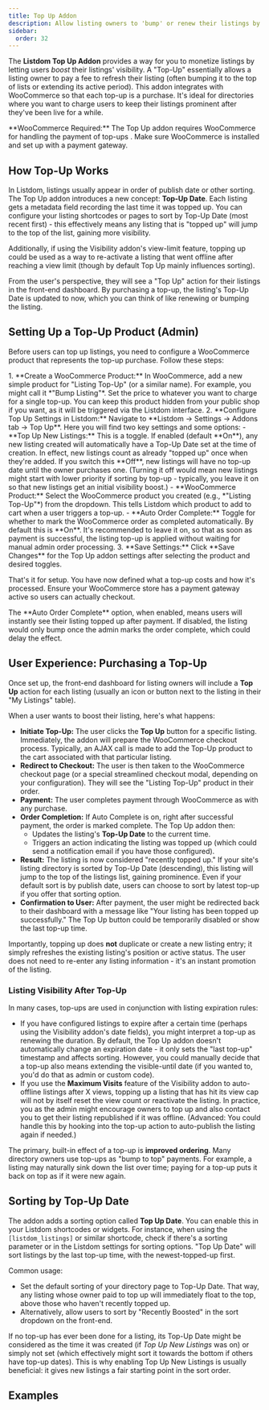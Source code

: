 ```yaml
---
title: Top Up Addon
description: Allow listing owners to 'bump' or renew their listings by purchasing a Top-Up product, pushing listings to the top or extending their visibility.
sidebar:
  order: 32
---
```



The **Listdom Top Up Addon** provides a way for you to monetize listings by letting users *boost* their listings' visibility. A "Top-Up" essentially allows a listing owner to pay a fee to refresh their listing (often bumping it to the top of lists or extending its active period). This addon integrates with WooCommerce so that each top-up is a purchase. It's ideal for directories where you want to charge users to keep their listings prominent after they've been live for a while.

<Aside type="caution">
**WooCommerce Required:** The Top Up addon requires WooCommerce for handling the payment of top-ups <Badge text="Pro" />. Make sure WooCommerce is installed and set up with a payment gateway.
</Aside>

## How Top-Up Works

In Listdom, listings usually appear in order of publish date or other sorting. The Top Up addon introduces a new concept: **Top-Up Date**. Each listing gets a metadata field recording the last time it was topped up. You can configure your listing shortcodes or pages to sort by Top-Up Date (most recent first) - this effectively means any listing that is "topped up" will jump to the top of the list, gaining more visibility.

Additionally, if using the Visibility addon's view-limit feature, topping up could be used as a way to re-activate a listing that went offline after reaching a view limit (though by default Top Up mainly influences sorting).

From the user's perspective, they will see a "Top Up" action for their listings in the front-end dashboard. By purchasing a top-up, the listing's Top-Up Date is updated to now, which you can think of like renewing or bumping the listing.

## Setting Up a Top-Up Product (Admin)

Before users can top up listings, you need to configure a WooCommerce product that represents the top-up purchase. Follow these steps:

<Steps>
1. **Create a WooCommerce Product:** In WooCommerce, add a new simple product for "Listing Top-Up" (or a similar name). For example, you might call it *"Bump Listing"*. Set the price to whatever you want to charge for a single top-up. You can keep this product hidden from your public shop if you want, as it will be triggered via the Listdom interface.
2. **Configure Top Up Settings in Listdom:** Navigate to **Listdom → Settings → Addons tab → Top Up**. Here you will find two key settings and some options:
   - **Top Up New Listings:** This is a toggle. If enabled (default **On**), any new listing created will automatically have a Top-Up Date set at the time of creation. In effect, new listings count as already "topped up" once when they're added. If you switch this **Off**, new listings will have no top-up date until the owner purchases one. (Turning it off would mean new listings might start with lower priority if sorting by top-up - typically, you leave it on so that new listings get an initial visibility boost.)
   - **WooCommerce Product:** Select the WooCommerce product you created (e.g., *"Listing Top-Up"*) from the dropdown. This tells Listdom which product to add to cart when a user triggers a top-up.
   - **Auto Order Complete:** Toggle for whether to mark the WooCommerce order as completed automatically. By default this is **On**. It's recommended to leave it on, so that as soon as payment is successful, the listing top-up is applied without waiting for manual admin order processing.
3. **Save Settings:** Click **Save Changes** for the Top Up addon settings after selecting the product and desired toggles.
</Steps>

That's it for setup. You have now defined what a top-up costs and how it's processed. Ensure your WooCommerce store has a payment gateway active so users can actually checkout.

<Aside type="note">
The **Auto Order Complete** option, when enabled, means users will instantly see their listing topped up after payment. If disabled, the listing would only bump once the admin marks the order complete, which could delay the effect.
</Aside>

## User Experience: Purchasing a Top-Up

Once set up, the front-end dashboard for listing owners will include a **Top Up** action for each listing (usually an icon or button next to the listing in their "My Listings" table).

When a user wants to boost their listing, here's what happens:

- **Initiate Top-Up:** The user clicks the **Top Up** button for a specific listing. Immediately, the addon will prepare the WooCommerce checkout process. Typically, an AJAX call is made to add the Top-Up product to the cart associated with that particular listing.
- **Redirect to Checkout:** The user is then taken to the WooCommerce checkout page (or a special streamlined checkout modal, depending on your configuration). They will see the "Listing Top-Up" product in their order.
- **Payment:** The user completes payment through WooCommerce as with any purchase.
- **Order Completion:** If Auto Complete is on, right after successful payment, the order is marked complete. The Top Up addon then:
  - Updates the listing's **Top-Up Date** to the current time.
  - Triggers an action indicating the listing was topped up (which could send a notification email if you have those configured).
- **Result:** The listing is now considered "recently topped up." If your site's listing directory is sorted by Top-Up Date (descending), this listing will jump to the top of the listings list, gaining prominence. Even if your default sort is by publish date, users can choose to sort by latest top-up if you offer that sorting option.
- **Confirmation to User:** After payment, the user might be redirected back to their dashboard with a message like "Your listing has been topped up successfully." The Top Up button could be temporarily disabled or show the last top-up time.

Importantly, topping up does **not** duplicate or create a new listing entry; it simply refreshes the existing listing's position or active status. The user does not need to re-enter any listing information - it's an instant promotion of the listing.

### Listing Visibility After Top-Up

In many cases, top-ups are used in conjunction with listing expiration rules:
- If you have configured listings to expire after a certain time (perhaps using the Visibility addon's date fields), you might interpret a top-up as renewing the duration. By default, the Top Up addon doesn't automatically change an expiration date - it only sets the "last top-up" timestamp and affects sorting. However, you could manually decide that a top-up also means extending the visible-until date (if you wanted to, you'd do that as admin or custom code).
- If you use the **Maximum Visits** feature of the Visibility addon to auto-offline listings after X views, topping up a listing that has hit its view cap will not by itself reset the view count or reactivate the listing. In practice, you as the admin might encourage owners to top up and also contact you to get their listing republished if it was offline. (Advanced: You could handle this by hooking into the top-up action to auto-publish the listing again if needed.)

The primary, built-in effect of a top-up is **improved ordering**. Many directory owners use top-ups as "bump to top" payments. For example, a listing may naturally sink down the list over time; paying for a top-up puts it back on top as if it were new again.

## Sorting by Top-Up Date

The addon adds a sorting option called **Top Up Date**. You can enable this in your Listdom shortcodes or widgets. For instance, when using the `[listdom_listings]` or similar shortcode, check if there's a sorting parameter or in the Listdom settings for sorting options. "Top Up Date" will sort listings by the last top-up time, with the newest-topped-up first.

Common usage:
- Set the default sorting of your directory page to Top-Up Date. That way, any listing whose owner paid to top up will immediately float to the top, above those who haven't recently topped up.
- Alternatively, allow users to sort by "Recently Boosted" in the sort dropdown on the front-end.

If no top-up has ever been done for a listing, its Top-Up Date might be considered as the time it was created (if *Top Up New Listings* was on) or simply not set (which effectively might sort it towards the bottom if others have top-up dates). This is why enabling Top Up New Listings is usually beneficial: it gives new listings a fair starting point in the sort order.

## Examples

<CardGrid>
  <Card title="Bump to Top" description="On a classifieds site, listings normally sort by date. A seller's post is a week old and has moved down. They use **Top Up** to bump it. After payment, their listing's Top-Up Date updates to now and it appears back at the top of the list, ahead of other free listings." />
  <Card title="Paid Renewals" description="A job listing has expired after 30 days (using Visibility add-on). The employer purchases a **Top Up** <Badge text='Pro' /> to renew it. The admin has configured that a top-up also means extending the listing's visible-until date by another 30 days, so the job post becomes active again and moves to top of recent jobs." />
  <Card title="Highlighting Promoted Listings" description="With **Top Up**, your directory can highlight which listings are promoted. For instance, you sort by Top-Up Date and add a badge on listings updated in the last 24 hours. Users see these as trending or sponsored listings, encouraging others to purchase Top Ups to get the same spotlight." />
</CardGrid>

<LinkCard href="https://demo.webilia.com/listdom/" title="Live Demo - Listing Top-Up" description="See the Listdom demo to observe how a top-upped listing is displayed and how users can initiate a Top Up from their dashboard." />
